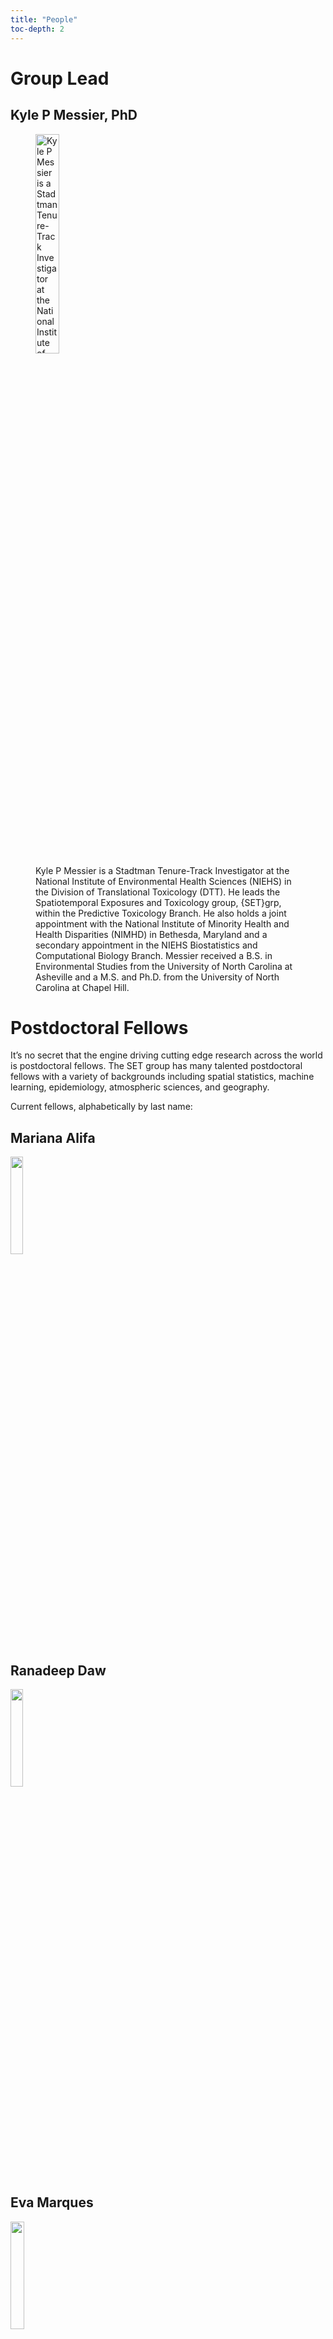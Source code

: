 ```yaml
---
title: "People"
toc-depth: 2
---
```


# Group Lead

## Kyle P Messier, PhD {#KPM}

![Kyle P Messier is a Stadtman Tenure-Track Investigator at the National Institute of Environmental Health Sciences (NIEHS) in the Division of Translational Toxicology (DTT). He leads the Spatiotemporal Exposures and Toxicology group, {SET}grp, within the Predictive Toxicology Branch. He also holds a joint appointment with the National Institute of Minority Health and Health Disparities (NIMHD) in Bethesda, Maryland and a secondary appointment in the NIEHS Biostatistics and Computational Biology Branch. Messier received a B.S. in Environmental Studies from the University of North Carolina at Asheville and a M.S. and Ph.D. from the University of North Carolina at Chapel Hill.](images/KPM-headshot-Oct2023.jpg){width="30%"}

# Postdoctoral Fellows

It's no secret that the engine driving cutting edge research across the world is postdoctoral fellows. The SET group has many talented postdoctoral fellows with a variety of backgrounds including spatial statistics, machine learning, epidemiology, atmospheric sciences, and geography.

Current fellows, alphabetically by last name:

## Mariana Alifa {#MAK}

![](images/MAK-headshot-Oct2023.jpg){width="20%"}

## Ranadeep Daw {#RD}

![](images/RD-Headshot-Oct2023.jpg){width="20%"}

## Eva Marques {#ESM}
![](images/ESM-headshot-Oct2023.jpg){width="21%"}

## [Insang Song](https://sigmafelix.wixsite.com/mysite/ "Postdoctoral Fellow") {#IS}

![](images/IS-Headshot-Oct2023.jpg){width="20%"}

## Daniel Zilber {#DZ}

![](images/DZ-Headshot-Oct2023.jpg){width="20%"}

# Data Analyst

## Mitchell Manware {#MM}

![](images/manware_headshot.jpeg){width="20%"}

# Former Members {#FormerMembers}

1.  [Kristin Eccles](https://kristineccles.wordpress.com/), Postdoctoral Fellow, Now at Health Canada

2.  [Melissa Lowe](https://www.linkedin.com/in/melissa-lowe-1a62a8b3/), Postbaccalaureate Fellow, Now at Duke Cancer Institute

3.  Taylor A Potter, Postbaccalaureate Fellow, Now in medical school at Meherry Medical College

